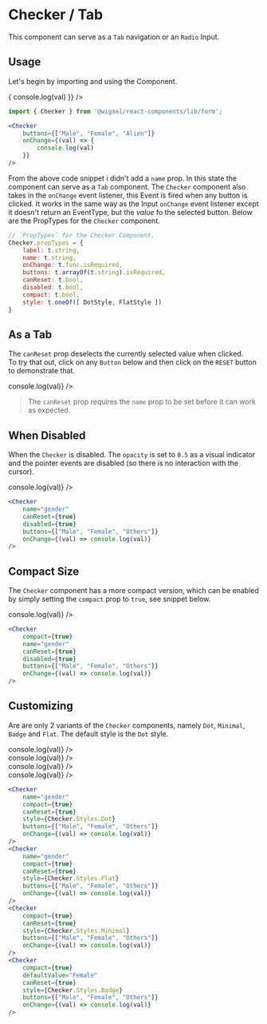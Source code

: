 
<Meta title="MDX/Checker" component={Checker} />


# Checker / Tab
This component can serve as a `Tab` navigation or an `Radio` Input.

## Usage
Let's begin by importing and using the Component.

<Story name="For Tabs">
	<Theme>
		<Checker
			buttons={["Active", "Pending", "Closed"]}
			onChange={(val) => {
				console.log(val)
			}}
		/>
	</Theme>
</Story>

```jsx
import { Checker } from '@wigxel/react-components/lib/form';

<Checker
	buttons={["Male", "Female", "Alien"]}
	onChange={(val) => {
		console.log(val)
	}}
/>
```

From the above code snippet i didn't add a `name` prop. In this state the 
component can serve as a `Tab` component. The `Checker` component also takes in the `onChange` event listener, this Event is fired when any button is clicked. 
It works in the same way as the Input `onChange` event listener except it doesn't return an EventType, but the *value* fo the selected button.
Below are the PropTypes for the `Checker` component.

```javascript
// `PropTypes` for the Checker Component.
Checker.propTypes = {
	label: t.string,
	name: t.string,
	onChange: t.func.isRequired,
	buttons: t.arrayOf(t.string).isRequired,
	canReset: t.bool,
	disabled: t.bool,
	compact: t.bool,
	style: t.oneOf([ DotStyle, FlatStyle ])
}
```

## As a Tab

The `canReset` prop deselects the currently selected value when clicked.  
To try that out, click on any `Button` below and then click on the `RESET` button to demonstrate that.

<Story name="With Reset option">
	<Theme>
		<Checker
			name="gender"
			canReset={true}
			buttons={["Male", "Female", "Others"]}
			onChange={(val) => console.log(val)}
		/>
	</Theme>
</Story>

> The `canReset` prop requires the `name` prop to be set before it can work as expected.

## When Disabled
When the `Checker` is disabled. The `opacity` is set to `0.5` as a visual indicator  
and the pointer events are disabled (so there is no interaction with the cursor).

<Story name="Disabled">
	<Theme>
		<Checker
			name="gender"
			canReset={true}
			disabled={true}
			buttons={["Male", "Female", "Others"]}
			onChange={(val) => console.log(val)}
		/>
	</Theme>
</Story>

```jsx
<Checker
	name="gender"
	canReset={true}
	disabled={true}
	buttons={["Male", "Female", "Others"]}
	onChange={(val) => console.log(val)}
/>
```

## Compact Size
The `Checker` component has a more compact version, which can be enabled  
by simply setting the `compact` prop to `true`, see snippet below.

<Story name="Compact Size">
	<Checker
		name="gender"
		compact={true}
		buttons={["Male", "Female", "Others"]}
		onChange={(val) => console.log(val)}
	/>
</Story>

```jsx
<Checker
	compact={true}
	name="gender"
	canReset={true}
	disabled={true}
	buttons={["Male", "Female", "Others"]}
	onChange={(val) => console.log(val)}
/>
```

## Customizing
Are are only 2 variants of the `Checker` components, namely `Dot`, `Minimal`, `Badge` and `Flat`. The default style is the `Dot` style.

<Story name="Customizing">
	<Theme>
		<Checker
			name="gender"
			compact={true}
			canReset={true}
			style={Checker.Styles.Dot}
			buttons={["Male", "Female", "Others"]}
			onChange={(val) => console.log(val)}
		/> <br/>
		<Checker
			name="gender"
			compact={true}
			canReset={true}
			style={Checker.Styles.Flat}
			buttons={["Male", "Female", "Others"]}
			onChange={(val) => console.log(val)}
		/> <br/>
		<Checker
			compact={true}
			canReset={true}
			style={Checker.Styles.Minimal}
			buttons={["Male", "Female", "Others"]}
			onChange={(val) => console.log(val)}
		/> <br/>
		<Checker
			compact={true}
			defaultValue="Female"
			canReset={true}
			style={Checker.Styles.Badge}
			buttons={["Male", "Female", "Others"]}
			onChange={(val) => console.log(val)}
		/>
	</Theme>
</Story>

```jsx
<Checker
	name="gender"
	compact={true}
	canReset={true}
	style={Checker.Styles.Dot}
	buttons={["Male", "Female", "Others"]}
	onChange={(val) => console.log(val)}
/>
<Checker
	name="gender"
	compact={true}
	canReset={true}
	style={Checker.Styles.Flat}
	buttons={["Male", "Female", "Others"]}
	onChange={(val) => console.log(val)}
/>
<Checker
	compact={true}
	canReset={true}
	style={Checker.Styles.Minimal}
	buttons={["Male", "Female", "Others"]}
	onChange={(val) => console.log(val)}
/>
<Checker
	compact={true}
	defaultValue="Female"
	canReset={true}
	style={Checker.Styles.Badge}
	buttons={["Male", "Female", "Others"]}
	onChange={(val) => console.log(val)}
/>
```
